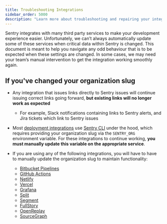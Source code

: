 ```yaml
---
title: Troubleshooting Integrations
sidebar_order: 5000
description: "Learn more about troubleshooting and repairing your integrations"
---
```


Sentry integrates with many third party services to make your development experience easier. Unfortunately, we can’t always automatically update some of these services when critical data within Sentry is changed. This document is meant to help you navigate any odd behaviour that is to be expected when these settings are changed. In some cases, we may need your team’s manual intervention to get the integration working smoothly again.

## If you've changed your organization slug

- Any integration that issues links directly to Sentry issues will continue issuing correct links going forward, **but existing links will no longer work as expected**
  - For example, Slack notifications containing links to Sentry alerts, and Jira tickets which link to Sentry issues
- Most [deployment integrations](https://docs.sentry.io/product/integrations/#deployment) use [Sentry CLI](https://github.com/getsentry/sentry-cli) under the hood, which requires providing your organization slug via the `SENTRY_ORG` environment variable. For these integrations to continue working, **you must manually update this variable on the appropriate service**.
- If you are using any of the following integrations, you will have to have to manually update the organization slug to maintain functionality:

  - [Bitbucket Pipelines](/product/releases/setup/release-automation/bitbucket-pipelines/)
  - [GitHub Actions](/product/releases/setup/release-automation/github-actions/)
  - [Netlify](/product/releases/setup/release-automation/netlify/)
  - [Vercel](/product/integrations/deployment/vercel/)
  - [Grafana](/product/integrations/data-visualization/grafana/)
  - [Split](/product/integrations/feature-flag/split/)
  - [Segment](/product/integrations/data-visualization/segment/)
  - [FullStory](/product/integrations/session-replay/fullstory/)
  - [OpenReplay](/product/integrations/session-replay/openreplay/)
  - [SourceGraph](/product/integrations/issue-tracking/sourcegraph/)

